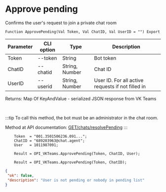 ﻿---
sidebar_position: 10
---


# Approve pending
 Confirms the user's request to join a private chat room



`Function ApprovePending(Val Token, Val ChatID, Val UserID = "") Export`

  | Parameter | CLI option | Type | Description |
  |-|-|-|-|
  | Token | --token | String | Bot token |
  | ChatID | --chatid | String, Number | Chat ID |
  | UserID | --userid | String, Number | User ID. For all active requests if not filled in |

  
  Returns:  Map Of KeyAndValue - serialized JSON response from VK Teams

<br/>

:::tip
To call this method, the bot must be an administrator in the chat room.

 Method at API documentation: [GET ​​/chats/resolvePending](https://teams.vk.com/botapi/#/chats/get_chats_resolvePending)
:::
<br/>


```bsl title="Code example"
    Token  = "001.3501506236.091...";
    ChatID = "689203963@chat.agent";
    User   = 1011987091;

    Result = OPI_VKTeams.ApprovePending(Token, ChatID, User);

    Result = OPI_VKTeams.ApprovePending(Token, ChatID);
```
 



```json title="Result"
{
 "ok": false,
 "description": "User is not pending or nobody in pending list"
}
```
